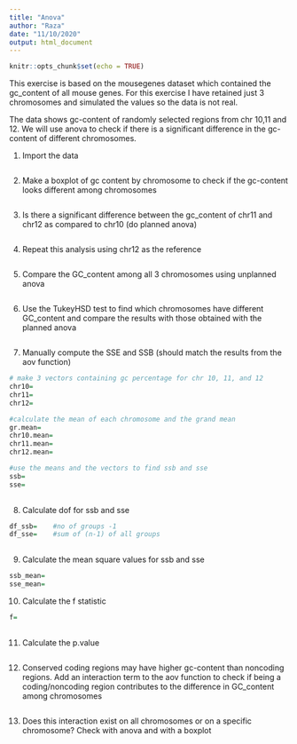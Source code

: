 ```yaml
---
title: "Anova"
author: "Raza"
date: "11/10/2020"
output: html_document
---
```


```r
knitr::opts_chunk$set(echo = TRUE)
```
This exercise is based on the mousegenes dataset which contained the gc_content of all mouse genes. For this exercise I have retained just 3 chromosomes and simulated the values so the data is not real.

The data shows gc-content of randomly selected regions from chr 10,11 and 12. We will use anova to check if there is a significant difference in the gc-content of different chromosomes. 

1. Import the data
```r


```

2. Make a boxplot of gc content by chromosome to check if the gc-content looks different among chromosomes 
```r


```

3. Is there a significant difference between the gc_content of chr11 and chr12 as compared to chr10 (do planned anova)
```r

```

4. Repeat this analysis using chr12 as the reference 
```r

```

5. Compare the GC_content among all 3 chromosomes using unplanned anova
```r


```

6. Use the TukeyHSD test to find which chromosomes have different GC_content and compare the results with those obtained with the planned anova
```r

```

7. Manually compute the SSE and SSB (should match the results from the aov function)
```r
# make 3 vectors containing gc percentage for chr 10, 11, and 12
chr10=
chr11=
chr12=

#calculate the mean of each chromosome and the grand mean
gr.mean=
chr10.mean=
chr11.mean=
chr12.mean=

#use the means and the vectors to find ssb and sse
ssb= 
sse=
  
```

8. Calculate dof for ssb and sse
```r

df_ssb=    #no of groups -1
df_sse=    #sum of (n-1) of all groups  
  
```

9. Calculate the mean square values for ssb and sse
```r
ssb_mean=
sse_mean=
```

10. Calculate the f statistic
```r
f=
  
```

11. Calculate the p.value  
```r


```

12. Conserved coding regions may have higher gc-content than noncoding regions. Add an interaction term to the aov function to check if being a coding/noncoding region contributes to the difference in GC_content among chromosomes 
```r

```

13. Does this interaction exist on all chromosomes or on a specific chromosome? Check with anova and with a boxplot
```r


```



